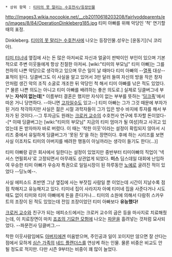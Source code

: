  * 상위 항목 : [[티미의 못 말리는 수호천사/등장인물]]
http://images3.wikia.nocookie.net/__cb20110618203208/fairlyoddparents/en/images/8/84/OperationDinkleberg185.jpg
티미 아빠를 위해 악당인 '척' 연기할 때의 표정.

Dinkleberg. [[티미의 못 말리는 수호천사]]에 나오는 등장인물.성우는 [윤동기](닉 코리아).

[[티미 터너]]네 옆집에 사는 돈 많은 아저씨로 자신과 얼굴이 판박이인 부인이 있으며 기본적으로 주변 이웃들에게 항상 친절한 아저씨. [wiki:"티미의 부모님" 티미 아빠]는 그를 천하의 나쁜 악당으로 생각하고 있으며 무슨 일이 날 때마다 티미 아빠의 --[[열폭]] 대상-- 표적이 된다. 딩클버그도 이 사실을 알고 있어서 3만 달러 들여 자신의 방을 작은 창자 안처럼 생긴 악의 조직 소굴로 개조한 뒤 악당인 척 해서 티미 아빠를 낚은 적도 있었다.[* 물론 나쁜 의도는 아니고 티미 아빠를 배려하는 좋은 의도로.] 실제로 딩클버그네 부부는 '''자식이 없는데'''[* 이름부터 결혼은 했지만 자식이 없는 부부를 뜻하는 '[[딩크족]]'에서 따온 거니 당연하다. --아니면 [[고자]]일수도 있고--] 티미 아빠는 그가 그것 때문에 부자가 된 거라 착각하지만 사실은 젊은 시절 과학자들이 그가 입은 방수 바지에 투자를 해서 부자가 된 것이다.--그 투자금도 원래는 [[크로커 교수]]의 수호천사 연구에 투자할 돈이었다--[* 이때 딩클버그는 [wiki:"티미의 부모님" 지금의 티미 엄마가 될 여성]하고 사귀고 있었는데 돈 받자마자 바로 버렸다. 이 때는 '착한 이웃'이라는 설정이 확립되지 않아서 시리즈 중에서 유일하게 딩클버그가 '못된 짓'을 하는 장면이다. 후에 하는 시리즈를 보면 사실 이조차도 티미의 아버지를 배려한 행동이 아닐까라는 생각이 들기도 한다(...)]

티미 아빠랑 같은 회사에서 일한다는 설정이 있었지만 중반부터 티미아빠의 직업이 '넥서스 연필회사'로 고정되면서 아무래도 상관없게 되었다. '''미스''' 딤스데일 대회에 난입하여 우승한 티미 아빠가 우승자 특권으로 일일시장이 된 하루동안 [[노예]]로 굴려진 적이 있었다 --딩노예--.

사실 에피소드 초반엔 그냥 옆집에 사는 부잣집 사람일 뿐 이었는데 시간이 지날수록 점점 착해지고 유능해지고 있다. 티미네 집이 사라지자 아예 티미네 집을 사준다거나 시도때도 없이 티미와 티미 아빠에게 돈을 준다거나... 티미의 소원에 의해서 다람쥐 스카우트의 조장이 된 적도 있었는데 전임 조장이었던 티미 아빠보다 '''유능했다!'''

[[크로커 교수]]와 친구가 되는 에피소드에서는 크로커 교수의 굽은 등을 마사지로 치료해줬는데, 이 치료장면이 마치 [[죠죠의 기묘한 모험]]에 나오는 [[파문(죠죠의 기묘한 모험)|파문]]을 흘려넣는 것처럼 묘사되었다. --파문전사 딩클버그.--

착한 이웃사람임에도 [[호머 심슨|아버지]]에겐 미움받으며, 주인공과 일이 꼬이지만 않으면 잘 산다는 점에서 묘하게 [[심슨 가족]]의 [[네드 플랜더스]]를 연상케 하는 인물. 물론 비중은 비교도 안 될 정도로 적지만. 다만 시즌 9부터는 비중이 꽤 많이 늘었다. 
